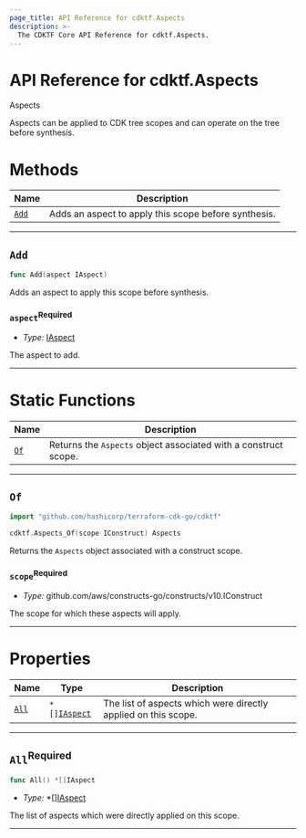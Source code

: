 ```yaml
---
page_title: API Reference for cdktf.Aspects
description: >-
  The CDKTF Core API Reference for cdktf.Aspects.
---
```


<!-- This file is generated through yarn generate-docs -->

# API Reference for cdktf.Aspects

   Aspects <a name="Aspects" id="cdktf.Aspects"></a>
  
  Aspects can be applied to CDK tree scopes and can operate on the tree before synthesis.
  
  # Methods <a name="Methods" id="Methods"></a>
  
  | **Name** | **Description** |
  | --- | --- |
  | <code><a href="#cdktf.Aspects.add">Add</a></code> | Adds an aspect to apply this scope before synthesis. |
  
  ---
  
  ## `Add` <a name="Add" id="cdktf.Aspects.add"></a>
  
  ```go
  func Add(aspect IAspect)
  ```
  
  Adds an aspect to apply this scope before synthesis.
  
  ### `aspect`<sup>Required</sup> <a name="aspect" id="cdktf.Aspects.add.parameter.aspect"></a>
  
  - *Type:* <a href="#cdktf.IAspect">IAspect</a>
  
  The aspect to add.
  
  ---
  
  # Static Functions <a name="Static Functions" id="Static Functions"></a>
  
  | **Name** | **Description** |
  | --- | --- |
  | <code><a href="#cdktf.Aspects.of">Of</a></code> | Returns the `Aspects` object associated with a construct scope. |
  
  ---
  
  ## `Of` <a name="Of" id="cdktf.Aspects.of"></a>
  
  ```go
  import "github.com/hashicorp/terraform-cdk-go/cdktf"
  
  cdktf.Aspects_Of(scope IConstruct) Aspects
  ```
  
  Returns the `Aspects` object associated with a construct scope.
  
  ### `scope`<sup>Required</sup> <a name="scope" id="cdktf.Aspects.of.parameter.scope"></a>
  
  - *Type:* github.com/aws/constructs-go/constructs/v10.IConstruct
  
  The scope for which these aspects will apply.
  
  ---
  
  # Properties <a name="Properties" id="Properties"></a>
  
  | **Name** | **Type** | **Description** |
  | --- | --- | --- |
  | <code><a href="#cdktf.Aspects.property.all">All</a></code> | <code>*[]<a href="#cdktf.IAspect">IAspect</a></code> | The list of aspects which were directly applied on this scope. |
  
  ---
  
  ## `All`<sup>Required</sup> <a name="All" id="cdktf.Aspects.property.all"></a>
  
  ```go
  func All() *[]IAspect
  ```
  
  - *Type:* *[]<a href="#cdktf.IAspect">IAspect</a>
  
  The list of aspects which were directly applied on this scope.
  
  ---
  
  
